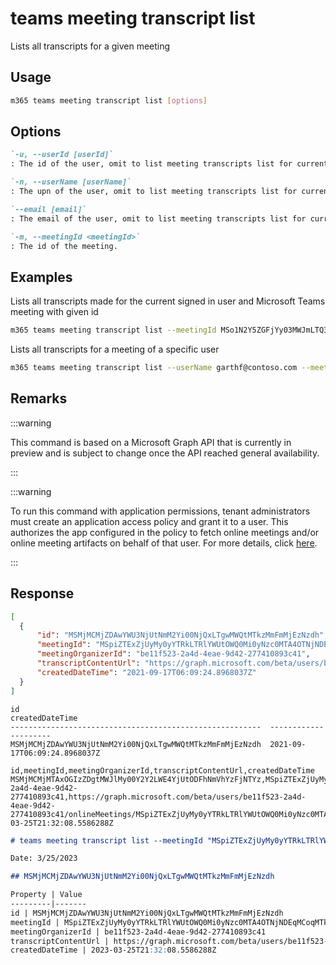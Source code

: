 
# teams meeting transcript list

Lists all transcripts for a given meeting

## Usage

```sh
m365 teams meeting transcript list [options]
```

## Options

```md definition-list
`-u, --userId [userId]`
: The id of the user, omit to list meeting transcripts list for current signed in user. Use either `id`, `userName` or `email`, but not multiple.

`-n, --userName [userName]`
: The upn of the user, omit to list meeting transcripts list for current signed in user. Use either `id`, `userName` or `email`, but not multiple.

`--email [email]`
: The email of the user, omit to list meeting transcripts list for current signed in user. Use either `id`, `userName` or `email`, but not multiple.

`-m, --meetingId <meetingId>`
: The id of the meeting.
```

<Global />

## Examples

Lists all transcripts made for the current signed in user and Microsoft Teams meeting with given id

```sh
m365 teams meeting transcript list --meetingId MSo1N2Y5ZGFjYy03MWJmLTQ3NDMtYjQxMy01M2EdFGkdRWHJlQ
```

Lists all transcripts for a meeting of a specific user

```sh
m365 teams meeting transcript list --userName garthf@contoso.com --meetingId MSo1N2Y5ZGFjYy03MWJmLTQ3NDMtYjQxMy01M2EdFGkdRWHJlQ
```

## Remarks

:::warning

This command is based on a Microsoft Graph API that is currently in preview and is subject to change once the API reached general availability.

:::

:::warning

To run this command with application permissions, tenant administrators must create an application access policy and grant it to a user. This authorizes the app configured in the policy to fetch online meetings and/or online meeting artifacts on behalf of that user. For more details, click [here](https://learn.microsoft.com/graph/cloud-communication-online-meeting-application-access-policy).

:::

## Response

<Tabs>
  <TabItem value="JSON">

  ```json
  [
    {
        "id": "MSMjMCMjZDAwYWU3NjUtNmM2Yi00NjQxLTgwMWQtMTkzMmFmMjEzNzdh",
        "meetingId": "MSpiZTExZjUyMy0yYTRkLTRlYWUtOWQ0Mi0yNzc0MTA4OTNjNDEqMCoqMTk6bWVldGluZ19aakU0WmpVMllqY3RZMkV3T1MwME1UaGtMV0prWlRRdE1qRXhPVGN4T0RaalpUUTJAdGhyZWFkLnYy",
        "meetingOrganizerId": "be11f523-2a4d-4eae-9d42-277410893c41",
        "transcriptContentUrl": "https://graph.microsoft.com/beta/users/be11f523-2a4d-4eae-9d42-277410893c41/onlineMeetings/MSpiZTExZjUyMy0yYTRkLTRlYWUtOWQ0Mi0yNzc0MTA4OTNjNDEqMCoqMTk6bWVldGluZ19aakU0WmpVMllqY3RZMkV3T1MwME1UaGtMV0prWlRRdE1qRXhPVGN4T0RaalpUUTJAdGhyZWFkLnYy/transcripts/MSMjMCMjZDAwYWU3NjUtNmM2Yi00NjQxLTgwMWQtMTkzMmFmMjEzNzdh/content",
        "createdDateTime": "2021-09-17T06:09:24.8968037Z"
    }
  ]
  ```

  </TabItem>
  <TabItem value="Text">

  ```text
  id                                                        createdDateTime
  --------------------------------------------------------  ---------------------
  MSMjMCMjZDAwYWU3NjUtNmM2Yi00NjQxLTgwMWQtMTkzMmFmMjEzNzdh  2021-09-17T06:09:24.8968037Z
  ```

  </TabItem>
  <TabItem value="CSV">

  ```csv
  id,meetingId,meetingOrganizerId,transcriptContentUrl,createdDateTime
  MSMjMCMjMTAxOGIzZDgtMWJlMy00Y2Y2LWE4YjUtODFhNmVhYzFjNTYz,MSpiZTExZjUyMy0yYTRkLTRlYWUtOWQ0Mi0yNzc0MTA4OTNjNDEqMCoqMTk6bWVldGluZ19aakU0WmpVMllqY3RZMkV3T1MwME1UaGtMV0prWlRRdE1qRXhPVGN4T0RaalpUUTJAdGhyZWFkLnYy,be11f523-2a4d-4eae-9d42-277410893c41,https://graph.microsoft.com/beta/users/be11f523-2a4d-4eae-9d42-277410893c41/onlineMeetings/MSpiZTExZjUyMy0yYTRkLTRlYWUtOWQ0Mi0yNzc0MTA4OTNjNDEqMCoqMTk6bWVldGluZ19aakU0WmpVMllqY3RZMkV3T1MwME1UaGtMV0prWlRRdE1qRXhPVGN4T0RaalpUUTJAdGhyZWFkLnYy/transcripts/MSMjMCMjMTAxOGIzZDgtMWJlMy00Y2Y2LWE4YjUtODFhNmVhYzFjNTYz/content,2023-03-25T21:32:08.5586288Z
  ```

  </TabItem>
  <TabItem value="Markdown">

  ```md
  # teams meeting transcript list --meetingId "MSpiZTExZjUyMy0yYTRkLTRlYWUtOWQ0Mi0yNzc0MTA4OTNjNDEqMCoqMTk6bWVldGluZ19aakU0WmpVMllqY3RZMkV3T1MwME1UaGtMV0prWlRRdE1qRXhPVGN4T0RaalpUUTJAdGhyZWFkLnYy"

  Date: 3/25/2023
  
  ## MSMjMCMjZDAwYWU3NjUtNmM2Yi00NjQxLTgwMWQtMTkzMmFmMjEzNzdh
  
  Property | Value
  ---------|-------
  id | MSMjMCMjZDAwYWU3NjUtNmM2Yi00NjQxLTgwMWQtMTkzMmFmMjEzNzdh
  meetingId | MSpiZTExZjUyMy0yYTRkLTRlYWUtOWQ0Mi0yNzc0MTA4OTNjNDEqMCoqMTk6bWVldGluZ19aakU0WmpVMllqY3RZMkV3T1MwME1UaGtMV0prWlRRdE1qRXhPVGN4T0RaalpUUTJAdGhyZWFkLnYy
  meetingOrganizerId | be11f523-2a4d-4eae-9d42-277410893c41
  transcriptContentUrl | https://graph.microsoft.com/beta/users/be11f523-2a4d-4eae-9d42-277410893c41/onlineMeetings/MSpiZTExZjUyMy0yYTRkLTRlYWUtOWQ0Mi0yNzc0MTA4OTNjNDEqMCoqMTk6bWVldGluZ19aakU0WmpVMllqY3RZMkV3T1MwME1UaGtMV0prWlRRdE1qRXhPVGN4T0RaalpUUTJAdGhyZWFkLnYy/transcripts/MSMjMCMjZDAwYWU3NjUtNmM2Yi00NjQxLTgwMWQtMTkzMmFmMjEzNzdh/content
  createdDateTime | 2023-03-25T21:32:08.5586288Z
  ```

  </TabItem>
</Tabs>

